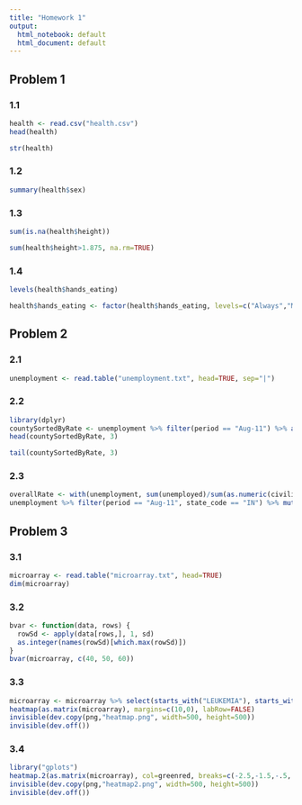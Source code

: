 ```yaml
---
title: "Homework 1"
output:
  html_notebook: default
  html_document: default
---
```

## Problem 1

### 1.1
```r
health <- read.csv("health.csv")
head(health)
```
```r
str(health)
```

### 1.2
```r
summary(health$sex)
```

### 1.3
```r
sum(is.na(health$height))
```

```r
sum(health$height>1.875, na.rm=TRUE)
```

### 1.4
```r
levels(health$hands_eating)
```

```r
health$hands_eating <- factor(health$hands_eating, levels=c("Always","Most of the time","Sometimes","Rarely","Never"))
```

## Problem 2
### 2.1
```r
unemployment <- read.table("unemployment.txt", head=TRUE, sep="|")
```

### 2.2
```r
library(dplyr)
countySortedByRate <- unemployment %>% filter(period == "Aug-11") %>% arrange(desc(rate)) %>% select(county,state)
head(countySortedByRate, 3)
```

```r
tail(countySortedByRate, 3)
```

### 2.3
```r
overallRate <- with(unemployment, sum(unemployed)/sum(as.numeric(civilian))*100)
unemployment %>% filter(period == "Aug-11", state_code == "IN") %>% mutate(diff = abs(rate-overallRate)) %>% arrange(diff) %>% filter(diff == min(diff)) %>% select(county, rate, diff)
```

## Problem 3
### 3.1
```r
microarray <- read.table("microarray.txt", head=TRUE)
dim(microarray)
```

### 3.2
```r
bvar <- function(data, rows) {
  rowSd <- apply(data[rows,], 1, sd)
  as.integer(names(rowSd)[which.max(rowSd)])
}
bvar(microarray, c(40, 50, 60))
```

### 3.3
```r
microarray <- microarray %>% select(starts_with("LEUKEMIA"), starts_with("MELANOMA"))
heatmap(as.matrix(microarray), margins=c(10,0), labRow=FALSE)
invisible(dev.copy(png,"heatmap.png", width=500, height=500))
invisible(dev.off())
```
### 3.4
```r
library("gplots")
heatmap.2(as.matrix(microarray), col=greenred, breaks=c(-2.5,-1.5,-.5,.5,1.5,2.5), margins=c(10,0), labRow=FALSE, trace="none", density.info="none")
invisible(dev.copy(png,"heatmap2.png", width=500, height=500))
invisible(dev.off())
```